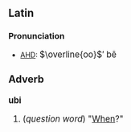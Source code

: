 ==Latin==
===Pronunciation===
*[[AHD]]: <big> <math> \overline{oo}</math>&prime; b&#275;

===Adverb===
'''ubi'''
# (''question word'') "[[When]]?"